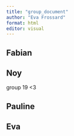 ```yaml
---
title: "group_document"
author: "Eva Frossard"
format: html
editor: visual
---
```


## Fabian

## Noy

group 19 \<3

## Pauline

## Eva
